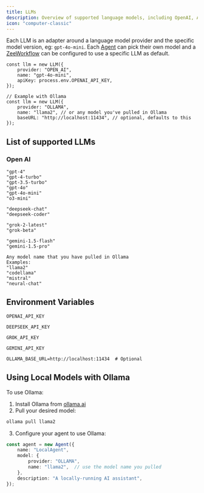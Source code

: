 ```yaml
---
title: LLMs
description: Overview of supported language models, including OpenAI, Anthropic, and Google Gemini, Grok, and more.
icon: "computer-classic"
---
```


Each LLM is an adapter around a language model provider and the specific model version, eg: `gpt-4o-mini`. Each [Agent](./agents) can pick their own model and a [ZeeWorkflow](./zeeworkflows) can be configured to use a specific LLM as default.

```tsx
const llm = new LLM({
    provider: "OPEN_AI",
    name: "gpt-4o-mini",
    apiKey: process.env.OPENAI_API_KEY,
});

// Example with Ollama
const llm = new LLM({
    provider: "OLLAMA",
    name: "llama2", // or any model you've pulled in Ollama
    baseURL: "http://localhost:11434", // optional, defaults to this
});
```

## List of supported LLMs

### Open AI

<CodeGroup>

```plaintext OpenAI
"gpt-4"
"gpt-4-turbo"
"gpt-3.5-turbo"
"gpt-4o"
"gpt-4o-mini"
"o3-mini"
```

```plaintext DeepSeek
"deepseek-chat"
"deepseek-coder"
```

```plaintext Grok
"grok-2-latest"
"grok-beta"
```

```plaintext Gemini
"gemini-1.5-flash"
"gemini-1.5-pro"
```

```plaintext Ollama
Any model name that you have pulled in Ollama
Examples:
"llama2"
"codellama"
"mistral"
"neural-chat"
```

</CodeGroup>

## Environment Variables

<CodeGroup>

```plaintext OpenAI
OPENAI_API_KEY
```

```plaintext DeepSeek
DEEPSEEK_API_KEY
```

```plaintext Grok
GROK_API_KEY
```

```plaintext Gemini
GEMINI_API_KEY
```

```plaintext Ollama
OLLAMA_BASE_URL=http://localhost:11434  # Optional
```

</CodeGroup>

## Using Local Models with Ollama

To use Ollama:

1. Install Ollama from [ollama.ai](https://ollama.ai)
2. Pull your desired model:
```bash
ollama pull llama2
```
3. Configure your agent to use Ollama:
```typescript
const agent = new Agent({
    name: "LocalAgent",
    model: {
        provider: "OLLAMA",
        name: "llama2",  // use the model name you pulled
    },
    description: "A locally-running AI assistant",
});
```
